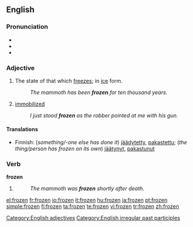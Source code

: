 ==English==

===Pronunciation===
* {{IPA|/'fɻozən/}}
* {{audio|en-us-frozen.ogg|Audio (US)}}
* {{rhymes|əʊzən}}

===Adjective===
{{en-adj}}

# The state of that which [[freeze]]s; in [[ice]] form.
#: ''The mammoth has been '''frozen''' for ten thousand years.''
# [[immobilized]]
#: ''I just stood '''frozen''' as the robber pointed at me with his gun.''

====Translations====
{{trans-top|state of that which freezes}}
* Finnish: (''something/-one else has done it'') [[jäädytetty]], [[pakastettu]]; (''the thing/person has frozen on its own'') [[jäätynyt]], [[pakastunut]]
{{trans-mid}}
{{trans-bottom}}

===Verb===
'''frozen'''

# {{past participle of|[[freeze]]}}
#: ''The mammoth was '''frozen''' shortly after death.''

[[Category:English adjectives]]
[[Category:English irregular past participles]]

[[el:frozen]]
[[fr:frozen]]
[[io:frozen]]
[[it:frozen]]
[[hu:frozen]]
[[ja:frozen]]
[[pt:frozen]]
[[simple:frozen]]
[[fi:frozen]]
[[ta:frozen]]
[[te:frozen]]
[[vi:frozen]]
[[tr:frozen]]
[[zh:frozen]]